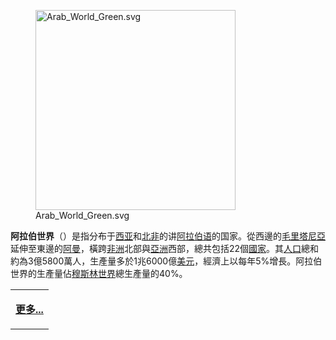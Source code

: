 {{shortcut|P:AW|P:ARAB}}
[[File:Arab_World_Green.svg|320px]]

'''阿拉伯世界'''（{{lang|ar|العالم العربي}}）是指分布于[[西亚|西亚]]和[[北非|北非]]的讲[[阿拉伯语|阿拉伯语]]的国家。從西邊的[[毛里塔尼亞|毛里塔尼亞]]延伸至東邊的[[阿曼|阿曼]]，橫跨[[非洲|非洲]]北部與[[亞洲|亞洲]]西部，總共包括22個[[國家|國家]]。其[[人口|人口]]總和約為3億5800萬人，生產量多於1兆6000億[[美元|美元]]，經濟上以每年5%增長。阿拉伯世界的生產量佔[[穆斯林世界|穆斯林世界]]總生產量的40%。

{| width="100%" border="0" style="padding: 0; margin:0; background:transparent;"
| style="text-align:right;margin-right:10px;margin-bottom:-4px;" |'''[[阿拉伯世界|更多...]]'''
|}
[[Category:阿拉伯世界專題|{{SUBPAGENAME}}]]